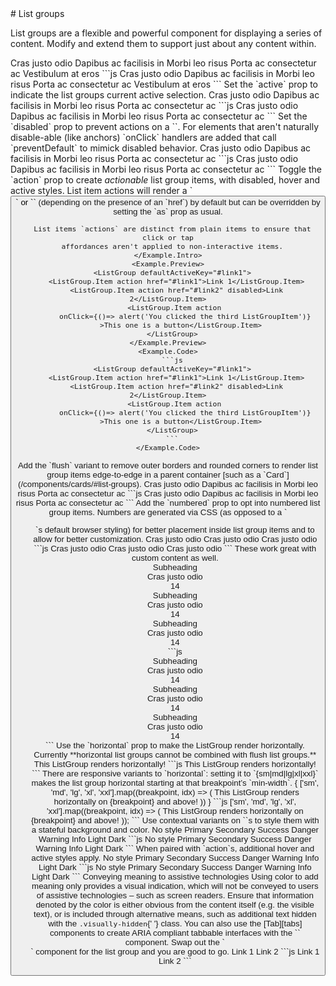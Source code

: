 
<GithubSource name="ListGroupDocs.mdx" />
# List groups

<p className="lead">
  List groups are a flexible and powerful component for displaying a series of
  content. Modify and extend them to support just about any content within.
</p>

<div className="row gy-5 pt-3">

  <Example title="Basic Example">
    <Example.Preview>
      <ListGroup>
        <ListGroup.Item>Cras justo odio</ListGroup.Item>
        <ListGroup.Item>Dapibus ac facilisis in</ListGroup.Item>
        <ListGroup.Item>Morbi leo risus</ListGroup.Item>
        <ListGroup.Item>Porta ac consectetur ac</ListGroup.Item>
        <ListGroup.Item>Vestibulum at eros</ListGroup.Item>
      </ListGroup>
    </Example.Preview>
    <Example.Code>
      ```js
      <ListGroup>
        <ListGroup.Item>Cras justo odio</ListGroup.Item>
        <ListGroup.Item>Dapibus ac facilisis in</ListGroup.Item>
        <ListGroup.Item>Morbi leo risus</ListGroup.Item>
        <ListGroup.Item>Porta ac consectetur ac</ListGroup.Item>
        <ListGroup.Item>Vestibulum at eros</ListGroup.Item>
      </ListGroup>
      ```
    </Example.Code>
  </Example>

  <Example title="Active items">
    <Example.Intro>
      Set the `active` prop to indicate the list groups current active selection.
    </Example.Intro>
    <Example.Preview>
      <ListGroup as="ul">
        <ListGroup.Item as="li" active>Cras justo odio</ListGroup.Item>
        <ListGroup.Item as="li">Dapibus ac facilisis in</ListGroup.Item>
        <ListGroup.Item as="li" disabled>Morbi leo risus</ListGroup.Item>
        <ListGroup.Item as="li">Porta ac consectetur ac</ListGroup.Item>
      </ListGroup>
    </Example.Preview>
    <Example.Code>
      ```js
      <ListGroup as="ul">
        <ListGroup.Item as="li" active>Cras justo odio</ListGroup.Item>
        <ListGroup.Item as="li">Dapibus ac facilisis in</ListGroup.Item>
        <ListGroup.Item as="li" disabled>Morbi leo risus</ListGroup.Item>
        <ListGroup.Item as="li">Porta ac consectetur ac</ListGroup.Item>
      </ListGroup>
      ```
    </Example.Code>
  </Example>

  <Example title="Disabled items">
    <Example.Intro>
      Set the `disabled` prop to prevent actions on a `<ListGroup.Item>`. For elements
      that aren't naturally disable-able (like anchors) `onClick` handlers are added
      that call `preventDefault` to mimick disabled behavior.
    </Example.Intro>
    <Example.Preview>
      <ListGroup>
        <ListGroup.Item disabled>Cras justo odio</ListGroup.Item>
        <ListGroup.Item>Dapibus ac facilisis in</ListGroup.Item>
        <ListGroup.Item>Morbi leo risus</ListGroup.Item>
        <ListGroup.Item>Porta ac consectetur ac</ListGroup.Item>
      </ListGroup>
    </Example.Preview>
    <Example.Code>
      ```js
      <ListGroup>
        <ListGroup.Item disabled>Cras justo odio</ListGroup.Item>
        <ListGroup.Item>Dapibus ac facilisis in</ListGroup.Item>
        <ListGroup.Item>Morbi leo risus</ListGroup.Item>
        <ListGroup.Item>Porta ac consectetur ac</ListGroup.Item>
      </ListGroup>
      ```
    </Example.Code>
  </Example>

  <Example title="Actionable items">
    <Example.Intro>
      Toggle the `action` prop to create <em>actionable</em> list group
      items, with disabled, hover and active styles. List item actions will render
      a `<button>` or `<a>` (depending on the presence of an `href`) by default but
      can be overridden by setting the `as` prop as usual.

      List items `actions` are distinct from plain items to ensure that click or tap
      affordances aren't applied to non-interactive items.
    </Example.Intro>
    <Example.Preview>
      <ListGroup defaultActiveKey="#link1">
        <ListGroup.Item action href="#link1">Link 1</ListGroup.Item>
        <ListGroup.Item action href="#link2" disabled>Link 2</ListGroup.Item>
        <ListGroup.Item action 
            onClick={()=> alert('You clicked the third ListGroupItem')}
          >This one is a button</ListGroup.Item>
      </ListGroup>
    </Example.Preview>
    <Example.Code>
      ```js
      <ListGroup defaultActiveKey="#link1">
        <ListGroup.Item action href="#link1">Link 1</ListGroup.Item>
        <ListGroup.Item action href="#link2" disabled>Link 2</ListGroup.Item>
        <ListGroup.Item action 
            onClick={()=> alert('You clicked the third ListGroupItem')}
          >This one is a button</ListGroup.Item>
      </ListGroup>
      ```
    </Example.Code>
  </Example>

  <Example title="Flush">
    <Example.Intro>
      Add the `flush` variant to remove outer borders and rounded corners to render list group items
      edge-to-edge in a parent container [such as a `Card`](/components/cards/#list-groups).
    </Example.Intro>
    <Example.Preview>
      <ListGroup variant="flush">
        <ListGroup.Item>Cras justo odio</ListGroup.Item>
        <ListGroup.Item>Dapibus ac facilisis in</ListGroup.Item>
        <ListGroup.Item>Morbi leo risus</ListGroup.Item>
        <ListGroup.Item>Porta ac consectetur ac</ListGroup.Item>
      </ListGroup>
    </Example.Preview>
    <Example.Code>
      ```js
      <ListGroup variant="flush">
        <ListGroup.Item>Cras justo odio</ListGroup.Item>
        <ListGroup.Item>Dapibus ac facilisis in</ListGroup.Item>
        <ListGroup.Item>Morbi leo risus</ListGroup.Item>
        <ListGroup.Item>Porta ac consectetur ac</ListGroup.Item>
      </ListGroup>
      ```
    </Example.Code>
  </Example>

  <Example title="Numbered">
    <Example.Intro>
      Add the `numbered` prop to opt into numbered list group items. Numbers are generated via CSS
      (as opposed to a `<ol>`s default browser styling) for better placement inside list group items
      and to allow for better customization.
    </Example.Intro>
    <Example.Preview>
      <ListGroup as="ol" numbered>
        <ListGroup.Item as="li">Cras justo odio</ListGroup.Item>
        <ListGroup.Item as="li">Cras justo odio</ListGroup.Item>
        <ListGroup.Item as="li">Cras justo odio</ListGroup.Item>
      </ListGroup>
    </Example.Preview>
    <Example.Code>
      ```js
      <ListGroup as="ol" numbered>
        <ListGroup.Item as="li">Cras justo odio</ListGroup.Item>
        <ListGroup.Item as="li">Cras justo odio</ListGroup.Item>
        <ListGroup.Item as="li">Cras justo odio</ListGroup.Item>
      </ListGroup>
      ```
    </Example.Code>
  </Example>

  <Example title="Numbered with custom content">
    <Example.Intro>
      These work great with custom content as well.
    </Example.Intro>
    <Example.Preview >
      <div class="col-md-4">
        <ListGroup as="ol" numbered>
          <ListGroup.Item as="li" className="d-flex justify-content-between align-items-start" >
            <div className="ms-2 me-auto"><div className="fw-bold">Subheading</div>Cras justo odio</div>
            <Badge variant="primary" pill>14</Badge>
          </ListGroup.Item>
          <ListGroup.Item as="li" className="d-flex justify-content-between align-items-start" >
            <div className="ms-2 me-auto"><div className="fw-bold">Subheading</div>Cras justo odio</div>
            <Badge variant="primary" pill>14</Badge>
          </ListGroup.Item>
          <ListGroup.Item as="li" className="d-flex justify-content-between align-items-start" >
            <div className="ms-2 me-auto"><div className="fw-bold">Subheading</div>Cras justo odio</div>
            <Badge variant="primary" pill>14</Badge>
          </ListGroup.Item>
        </ListGroup>
      </div>
    </Example.Preview>
    <Example.Code>
      ```js
      <div class="col-md-4">
        <ListGroup as="ol" numbered>
          <ListGroup.Item as="li" className="d-flex justify-content-between align-items-start" >
            <div className="ms-2 me-auto"><div className="fw-bold">Subheading</div>Cras justo odio</div>
            <Badge variant="primary" pill>14</Badge>
          </ListGroup.Item>
          <ListGroup.Item as="li" className="d-flex justify-content-between align-items-start" >
            <div className="ms-2 me-auto"><div className="fw-bold">Subheading</div>Cras justo odio</div>
            <Badge variant="primary" pill>14</Badge>
          </ListGroup.Item>
          <ListGroup.Item as="li" className="d-flex justify-content-between align-items-start" >
            <div className="ms-2 me-auto"><div className="fw-bold">Subheading</div>Cras justo odio</div>
            <Badge variant="primary" pill>14</Badge>
          </ListGroup.Item>
        </ListGroup>
      </div>
      ```
    </Example.Code>
  </Example>

  <Example title="Horizontal">
    <Example.Intro>
      Use the `horizontal` prop to make the ListGroup render horizontally. Currently **horizontal list groups cannot be combined with flush list groups.**
    </Example.Intro>
    <Example.Preview>
      <ListGroup horizontal>
        <ListGroup.Item>This</ListGroup.Item>
        <ListGroup.Item>ListGroup</ListGroup.Item>
        <ListGroup.Item>renders</ListGroup.Item>
        <ListGroup.Item>horizontally!</ListGroup.Item>
      </ListGroup>
    </Example.Preview>
    <Example.Code>
      ```js
      <ListGroup horizontal>
        <ListGroup.Item>This</ListGroup.Item>
        <ListGroup.Item>ListGroup</ListGroup.Item>
        <ListGroup.Item>renders</ListGroup.Item>
        <ListGroup.Item>horizontally!</ListGroup.Item>
      </ListGroup>
      ```
    </Example.Code>
  </Example>

  <Example title="Horizontal responsive">
    <Example.Intro>
      There are responsive variants to `horizontal`: setting it to `{sm|md|lg|xl|xxl}` makes the list group horizontal starting at that breakpoint’s `min-width`.
    </Example.Intro>
    <Example.Preview>
      {
      ['sm', 'md', 'lg', 'xl', 'xxl'].map((breakpoint, idx) => (
        <ListGroup horizontal={breakpoint} className="my-2">
          <ListGroup.Item>This ListGroup</ListGroup.Item>
          <ListGroup.Item>renders horizontally</ListGroup.Item>
          <ListGroup.Item>on {breakpoint}</ListGroup.Item>
          <ListGroup.Item>and above!</ListGroup.Item>
        </ListGroup>
      ))
      }
    </Example.Preview>
    <Example.Code>
      ```js
      ['sm', 'md', 'lg', 'xl', 'xxl'].map((breakpoint, idx) => (
        <ListGroup horizontal={breakpoint} className="my-2">
          <ListGroup.Item>This ListGroup</ListGroup.Item>
          <ListGroup.Item>renders horizontally</ListGroup.Item>
          <ListGroup.Item>on {breakpoint}</ListGroup.Item>
          <ListGroup.Item>and above!</ListGroup.Item>
        </ListGroup>
      ));
      ```
    </Example.Code>
  </Example>

  <Example title="Contextual classes">
    <Example.Intro>
      Use contextual variants on `<ListGroup.Item>`s to style them with a stateful background and color.
    </Example.Intro>
    <Example.Preview>
      <ListGroup>
        <ListGroup.Item>No style</ListGroup.Item>
        <ListGroup.Item variant="primary">Primary</ListGroup.Item>
        <ListGroup.Item variant="secondary">Secondary</ListGroup.Item>
        <ListGroup.Item variant="success">Success</ListGroup.Item>
        <ListGroup.Item variant="danger">Danger</ListGroup.Item>
        <ListGroup.Item variant="warning">Warning</ListGroup.Item>
        <ListGroup.Item variant="info">Info</ListGroup.Item>
        <ListGroup.Item variant="light">Light</ListGroup.Item>
        <ListGroup.Item variant="dark">Dark</ListGroup.Item>
      </ListGroup>
    </Example.Preview>
    <Example.Code>
      ```js
      <ListGroup>
        <ListGroup.Item>No style</ListGroup.Item>
        <ListGroup.Item variant="primary">Primary</ListGroup.Item>
        <ListGroup.Item variant="secondary">Secondary</ListGroup.Item>
        <ListGroup.Item variant="success">Success</ListGroup.Item>
        <ListGroup.Item variant="danger">Danger</ListGroup.Item>
        <ListGroup.Item variant="warning">Warning</ListGroup.Item>
        <ListGroup.Item variant="info">Info</ListGroup.Item>
        <ListGroup.Item variant="light">Light</ListGroup.Item>
        <ListGroup.Item variant="dark">Dark</ListGroup.Item>
      </ListGroup>
      ```
    </Example.Code>
  </Example>

  <Example title="Contextual with actions">
    <Example.Intro>
      When paired with `action`s, additional hover and active styles apply.
    </Example.Intro>
    <Example.Preview>
      <ListGroup>
        <ListGroup.Item>No style</ListGroup.Item>
        <ListGroup.Item variant="primary">Primary</ListGroup.Item>
        <ListGroup.Item action variant="secondary">Secondary</ListGroup.Item>
        <ListGroup.Item action variant="success">Success</ListGroup.Item>
        <ListGroup.Item action variant="danger">Danger</ListGroup.Item>
        <ListGroup.Item action variant="warning">Warning</ListGroup.Item>
        <ListGroup.Item action variant="info">Info</ListGroup.Item>
        <ListGroup.Item action variant="light">Light</ListGroup.Item>
        <ListGroup.Item action variant="dark">Dark</ListGroup.Item>
      </ListGroup>
    </Example.Preview>
    <Example.Code>
      ```js
      <ListGroup>
        <ListGroup.Item>No style</ListGroup.Item>
        <ListGroup.Item variant="primary">Primary</ListGroup.Item>
        <ListGroup.Item action variant="secondary">Secondary</ListGroup.Item>
        <ListGroup.Item action variant="success">Success</ListGroup.Item>
        <ListGroup.Item action variant="danger">Danger</ListGroup.Item>
        <ListGroup.Item action variant="warning">Warning</ListGroup.Item>
        <ListGroup.Item action variant="info">Info</ListGroup.Item>
        <ListGroup.Item action variant="light">Light</ListGroup.Item>
        <ListGroup.Item action variant="dark">Dark</ListGroup.Item>
      </ListGroup>
      ```
    </Example.Code>
  </Example>

  <Alert variant="warning">
    <Alert.Heading>Conveying meaning to assistive technologies</Alert.Heading>
    Using color to add meaning only provides a visual indication, which will not
    be conveyed to users of assistive technologies – such as screen readers.
    Ensure that information denoted by the color is either obvious from the
    content itself (e.g. the visible text), or is included through alternative
    means, such as additional text hidden with the <code>.visually-hidden</code>{' '}
    class.
  </Alert>

  <Example title="Tabbed Interfaces">
    <Example.Intro>
      You can also use the [Tab][tabs] components to create ARIA compliant tabbable
      interfaces with the `<ListGroup>` component. Swap out the `<Nav>` component
      for the list group and you are good to go.
    </Example.Intro>
    <Example.Preview>
      <Tab.Container id="list-group-tabs-example" defaultActiveKey="#link1">
        <Row>
          <Col sm={4}>
            <ListGroup>
              <ListGroup.Item action href="#link1">Link 1</ListGroup.Item>
              <ListGroup.Item action href="#link2">Link 2</ListGroup.Item>
            </ListGroup>
          </Col>
          <Col sm={8}>
            <Tab.Content>
              <Tab.Pane eventKey="#link1"><Sonnet /></Tab.Pane>
              <Tab.Pane eventKey="#link2"><Sonnet /></Tab.Pane>
            </Tab.Content>
          </Col>
        </Row>
      </Tab.Container>
    </Example.Preview>
    <Example.Code>
      ```js
      <Tab.Container id="list-group-tabs-example" defaultActiveKey="#link1">
        <Row>
          <Col sm={4}>
            <ListGroup>
              <ListGroup.Item action href="#link1">Link 1</ListGroup.Item>
              <ListGroup.Item action href="#link2">Link 2</ListGroup.Item>
            </ListGroup>
          </Col>
          <Col sm={8}>
            <Tab.Content>
              <Tab.Pane eventKey="#link1"><Sonnet /></Tab.Pane>
              <Tab.Pane eventKey="#link2"><Sonnet /></Tab.Pane>
            </Tab.Content>
          </Col>
        </Row>
      </Tab.Container>
      ```
    </Example.Code>
  </Example>

  <ListGroupApi />
</div>
